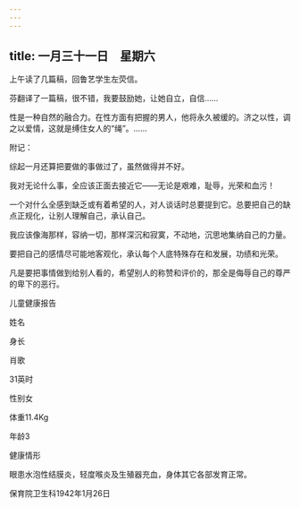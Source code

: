 ```yaml
---
---
---
```

title: 一月三十一日　星期六
---




上午读了几篇稿，回鲁艺学生左荧信。

芬翻译了一篇稿，很不错，我要鼓励她，让她自立，自信……

性是一种自然的融合力。在性方面有把握的男人，他将永久被缓的。济之以性，调之以爱情，这就是缚住女人的“绳”。……



附记：

综起一月还算把要做的事做过了，虽然做得并不好。

我对无论什么事，全应该正面去接近它——无论是艰难，耻辱，光荣和血污！

一个对什么全感到缺乏或有着希望的人，对人谈话时总要提到它。总要把自己的缺点正规化，让别人理解自己，承认自己。

我应该像海那样，容纳一切，那样深沉和寂寞，不动地，沉思地集纳自己的力量。

要把自己的感情尽可能地客观化，承认每个人底特殊存在和发展，功绩和光荣。

凡是要把事情做到给别人看的，希望别人的称赞和评价的，那全是侮辱自己的尊严的卑下的恶行。

儿童健康报告

姓名

身长

肖歌

31英时

性别女

体重11.4Kg

年龄3

健康情形

眼患水泡性结膜炎，轻度喉炎及生殖器充血，身体其它各部发育正常。

保育院卫生科1942年1月26日